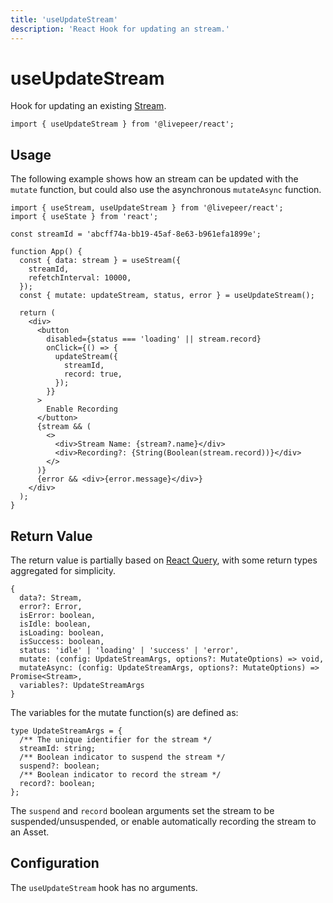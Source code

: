 ```yaml
---
title: 'useUpdateStream'
description: 'React Hook for updating an stream.'
---
```


# useUpdateStream

Hook for updating an existing [Stream](https://github.com/livepeer/livepeer.js/blob/main/packages/core/src/types/livepeer.ts).

```tsx
import { useUpdateStream } from '@livepeer/react';
```

## Usage

The following example shows how an stream can be updated with the `mutate` function, but could also use the asynchronous `mutateAsync`
function.

```tsx
import { useStream, useUpdateStream } from '@livepeer/react';
import { useState } from 'react';

const streamId = 'abcff74a-bb19-45af-8e63-b961efa1899e';

function App() {
  const { data: stream } = useStream({
    streamId,
    refetchInterval: 10000,
  });
  const { mutate: updateStream, status, error } = useUpdateStream();

  return (
    <div>
      <button
        disabled={status === 'loading' || stream.record}
        onClick={() => {
          updateStream({
            streamId,
            record: true,
          });
        }}
      >
        Enable Recording
      </button>
      {stream && (
        <>
          <div>Stream Name: {stream?.name}</div>
          <div>Recording?: {String(Boolean(stream.record))}</div>
        </>
      )}
      {error && <div>{error.message}</div>}
    </div>
  );
}
```

## Return Value

The return value is partially based on [React Query](https://tanstack.com/query/v4/docs/reference/useMutation), with some return types
aggregated for simplicity.

```tsx
{
  data?: Stream,
  error?: Error,
  isError: boolean,
  isIdle: boolean,
  isLoading: boolean,
  isSuccess: boolean,
  status: 'idle' | 'loading' | 'success' | 'error',
  mutate: (config: UpdateStreamArgs, options?: MutateOptions) => void,
  mutateAsync: (config: UpdateStreamArgs, options?: MutateOptions) => Promise<Stream>,
  variables?: UpdateStreamArgs
}
```

The variables for the mutate function(s) are defined as:

```tsx
type UpdateStreamArgs = {
  /** The unique identifier for the stream */
  streamId: string;
  /** Boolean indicator to suspend the stream */
  suspend?: boolean;
  /** Boolean indicator to record the stream */
  record?: boolean;
};
```

The `suspend` and `record` boolean arguments set the stream to be suspended/unsuspended, or enable automatically recording the stream to an Asset.

## Configuration

The `useUpdateStream` hook has no arguments.
